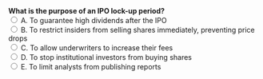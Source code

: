 ::: {.question-block}
<form onsubmit="event.preventDefault(); checkAnswer('module1_mcq_q13')" data-correct-answer="B"> 
  <strong style="display: block;">What is the purpose of an IPO lock-up period?</strong> 
  <label><input type="radio" name="module1_mcq_q13" value="A"> A. To guarantee high dividends after the IPO</label><br>
  <label><input type="radio" name="module1_mcq_q13" value="B"> B. To restrict insiders from selling shares immediately, preventing price drops</label><br>
  <label><input type="radio" name="module1_mcq_q13" value="C"> C. To allow underwriters to increase their fees</label><br>
  <label><input type="radio" name="module1_mcq_q13" value="D"> D. To stop institutional investors from buying shares</label><br>
  <label><input type="radio" name="module1_mcq_q13" value="E"> E. To limit analysts from publishing reports</label><br>
</form> 

<div id="feedback-module1_mcq_q13" class="feedback" data-status="" style="display:none;"> 
✅ Correct: B. Lock-up periods prevent insiders from selling shares right after the IPO to stabilize the market. 
</div> 
:::

